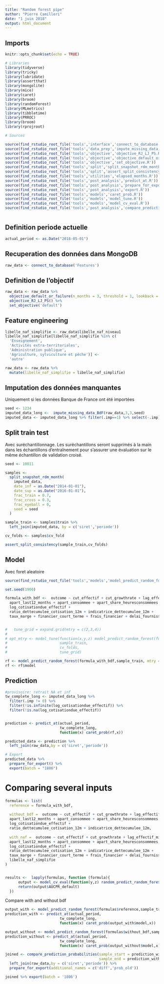 ```yaml
---
title: "Random forest pipe"
author: "Pierre Camilleri"
date: "1 juin 2018"
output: html_document
---
```


## Imports
```r
knitr::opts_chunk$set(echo = TRUE)

# Libraries
library(tidyverse)
library(tricky)
library(lubridate)
library(assertthat)
library(mongolite)
library(mice)
library(caret)
library(broom)
library(randomForest)
library(MLmetrics)
library(tibbletime)
library(PRROC)
library(broom)
library(rprojroot)

# Sources

source(find_rstudio_root_file('tools','interface','connect_to_database.R'))
source(find_rstudio_root_file('tools','data_prep','impute_missing_data_BdF.R'))
source(find_rstudio_root_file('tools','objective','objective_RJ_LJ_PS.R'))
source(find_rstudio_root_file('tools','objective','objective_default_or_failure.R'))
source(find_rstudio_root_file('tools','objective','set_objective.R'))
source(find_rstudio_root_file('tools','split','split_snapshot_rdm_month.R'))
source(find_rstudio_root_file('tools','split','assert_split_consistency.R'))
source(find_rstudio_root_file('tools','utilities','elapsed_months.R'))
source(find_rstudio_root_file('tools','post_analysis','predict_at.R'))
source(find_rstudio_root_file('tools','post_analysis','prepare_for_export.R'))
source(find_rstudio_root_file('tools','post_analysis','export.R'))
source(find_rstudio_root_file('tools','models','caret_prob.R'))
source(find_rstudio_root_file('tools','models','model_tune.R'))
source(find_rstudio_root_file('tools','models','model_cv_eval.R'))
source(find_rstudio_root_file('tools','post_analysis','compare_prediction_probabilities.R'))



```

## Definition periode actuelle
```r
actual_period <- as.Date("2018-05-01")
```


## Recuperation des données dans MongoDB
```r
raw_data <- connect_to_database('Features')
```

## Definition de l'objectif
```r
raw_data <- raw_data %>% 
  objective_default_or_failure(n_months = 3, threshold = 1, lookback = 18) %>%
  objective_RJ_LJ_PS() %>% 
  set_objective('default')
```

## Feature engineering

```r

libelle_naf_simplifie <- raw_data$libelle_naf_niveau1 
libelle_naf_simplifie[libelle_naf_simplifie %in% c(
  'Enseignement',
  'Activités extra-territoriales',
  'Administration publique',
  'Agriculture, sylviculture et pêche')] <- 
  'autre'

raw_data <- raw_data %>% 
  mutate(libelle_naf_simplifie = libelle_naf_simplifie) 

```
## Imputation des données manquantes

Uniquement si les données Banque de France ont été importées

```r
seed <- 1234
imputed_data_long <-  impute_missing_data_BdF(raw_data,3,3,seed)
imputed_data <- imputed_data_long %>% filter(.imp==1) %>% select(-.imp) %>% as_tbl_time(periode)
```

## Split train test 

Avec suréchantillonnage. Les suréchantillons seront supprimés à la main dans les échantillons d'entraînement pour s'assurer une évaluation sur le même échantillon de validation croisé. 

```r
seed <- 10011

samples <-
  split_snapshot_rdm_month(
    imputed_data,
    date_inf = as.Date("2014-01-01"),
    date_sup = as.Date("2016-01-01"),
    frac_train = 0.7,
    frac_cross = 0.3,
    frac_eyeball = 0,
    seed = seed
  )

sample_train <- samples$train %>% 
  left_join(imputed_data, by = c('siret','periode'))

cv_folds <- samples$cv_fold

assert_split_consistency(sample_train,cv_folds)
```

## Model

Avec foret aleatoire

```r
source(find_rstudio_root_file('tools','models','model_predict_random_forest.R'))
```


```r
set.seed(1900)

formula_with_bdf <-  outcome ~ cut_effectif + cut_growthrate + lag_effectif_missing +
  apart_last12_months + apart_consommee + apart_share_heuresconsommees +
  log_cotisationdue_effectif +
  ratio_dettecumulee_cotisation_12m + indicatrice_dettecumulee_12m + 
  taux_marge + financier_court_terme + frais_financier + delai_fournisseur + poids_frng + dette_fiscale 


#   tune_grid = expand.grid(mtry = c(2,3,4))
#   
# opt_mtry <- model_tune(function(x,y,z) model_predict_random_forest(formula_with_bdf,x,y,z),
#                        sample_train, 
#                        cv_folds, 
#                        tune_grid)

rf <- model_predict_random_forest(formula_with_bdf,sample_train, mtry = 4)
rf <- rf$model

```


## Prediction
```r

#provisoire: retrait NA et inf
tw_complete_long <- imputed_data_long %>%
  filter(.imp != 0) %>% 
  filter(!is.infinite(log_cotisationdue_effectif)) %>%
  filter(!is.na(log_cotisationdue_effectif))


prediction <- predict_at(actual_period,
                         tw_complete_long,
                         function(x) caret_prob(rf,x))

predicted_data <- prediction %>% 
  left_join(raw_data,by = c('siret','periode'))  

# Export
predicted_data %>% 
  prepare_for_export() %>% 
  export(batch = "1806")

```


# Comparing several inputs
```r
formulas <- list(
  reference = formula_with_bdf,
    
  without_bdf =  outcome ~ cut_effectif + cut_growthrate + lag_effectif_missing +
  apart_last12_months + apart_consommee + apart_share_heuresconsommees +
  log_cotisationdue_effectif +
  ratio_dettecumulee_cotisation_12m + indicatrice_dettecumulee_12m,
  
  with_naf =  outcome ~ cut_effectif + cut_growthrate + lag_effectif_missing +
  apart_last12_months + apart_consommee + apart_share_heuresconsommees +
  log_cotisationdue_effectif +
  ratio_dettecumulee_cotisation_12m + indicatrice_dettecumulee_12m + 
  taux_marge + financier_court_terme + frais_financier + delai_fournisseur +   poids_frng + dette_fiscale +
  libelle_naf_simplifie
)


results <-  lapply(formulas, function (formula){ 
      output <- model_cv_eval(function(y,z) random_predict_random_forest(formula,y,z,opt_mtry),sample_train,cv_folds, opt_mtry);
      return(output$AUCPR_default)
  })

```

Compare with and without bdf
```r

output_with <- model_predict_random_forest(formulas$reference,sample_train,mtry = 4)
prediction_with <- predict_at(actual_period,
                         tw_complete_long,
                         function(x) caret_prob(output_with$model,x))

output_without <- model_predict_random_forest(formulas$without_bdf,sample_train,mtry = 4)
prediction_without <- predict_at(actual_period,
                         tw_complete_long,
                         function(x) caret_prob(output_without$model,x))

joined <- compare_prediction_probabilities(sample_start = prediction_without,
                                           sample_end = prediction_with) %>% 
  left_join(raw_data,by = c('siret','periode')) %>% 
  prepare_for_export(additional_names = c('diff','prob_old'))

joined %>% export(batch = '1806')
```
 
